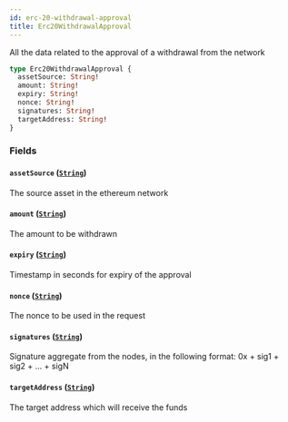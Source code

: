 ```yaml
---
id: erc-20-withdrawal-approval
title: Erc20WithdrawalApproval
---
```



All the data related to the approval of a withdrawal from the network

```graphql
type Erc20WithdrawalApproval {
  assetSource: String!
  amount: String!
  expiry: String!
  nonce: String!
  signatures: String!
  targetAddress: String!
}
```


### Fields

#### `assetSource` ([`String`](/docs/mainnet/graphql/scalars/string))

The source asset in the ethereum network


#### `amount` ([`String`](/docs/mainnet/graphql/scalars/string))

The amount to be withdrawn


#### `expiry` ([`String`](/docs/mainnet/graphql/scalars/string))

Timestamp in seconds for expiry of the approval


#### `nonce` ([`String`](/docs/mainnet/graphql/scalars/string))

The nonce to be used in the request


#### `signatures` ([`String`](/docs/mainnet/graphql/scalars/string))

Signature aggregate from the nodes, in the following format:
0x + sig1 + sig2 + ... + sigN


#### `targetAddress` ([`String`](/docs/mainnet/graphql/scalars/string))

The target address which will receive the funds




